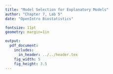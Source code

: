 ```yaml
---
title: "Model Selection for Explanatory Models"
author: "Chapter 7, Lab 5"
date: "OpenIntro Biostatistics"

fontsize: 11pt
geometry: margin=1in

output:
  pdf_document:
    includes:
      in_header: ../../header.tex
    fig_width: 5
    fig_height: 3.5
---
```


\begin{small}
	
	\textbf{Topics}
	\begin{itemize}
	  \item Adjusting for a potential confounder
	  \item Fitting and interpreting a model
	\end{itemize}
	
\end{small}